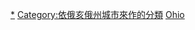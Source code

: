 [[Category:俄亥俄州各定居点人物|*]]
[[Category:依俄亥俄州城市來作的分類|Category:依俄亥俄州城市來作的分類]]
[[Category:美国各州各城市人物|Ohio]]